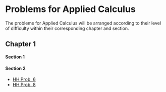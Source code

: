 Problems for Applied Calculus
========================================================

The problems for Applied Calculus will be arranged according to their level of difficulty within their corresponding chapter and section.  

## Chapter 1  
#### Section 1

#### Section 2     
* [HH Prob. 6](http://dtkaplan.github.io/Summer-2013/AppliedCalculus/HughesHalletBook/Chap01/C1-S2-P6.html)      
* [HH Prob. 8](http://dtkaplan.github.io/Summer-2013/AppliedCalculus/HughesHalletBook/Chap01/C1-S2-P8.html)


